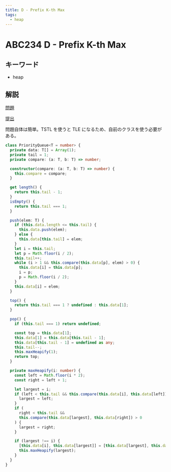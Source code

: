 ```yaml
---
title: D - Prefix K-th Max
tags:
  - heap
---
```


# ABC234 D - Prefix K-th Max

## キーワード

- heap

## 解説

[問題](https://atcoder.jp/contests/abc234/tasks/abc234_d)

[提出](https://atcoder.jp/contests/abc234/submissions/43263266)

問題自体は簡単。TSTL を使うと TLE になるため、自前のクラスを使う必要がある。

```ts
class PriorityQueue<T = number> {
  private data: T[] = Array(1);
  private tail = 1;
  private compare: (a: T, b: T) => number;

  constructor(compare: (a: T, b: T) => number) {
    this.compare = compare;
  }

  get length() {
    return this.tail - 1;
  }
  isEmpty() {
    return this.tail === 1;
  }

  push(elem: T) {
    if (this.data.length <= this.tail) {
      this.data.push(elem);
    } else {
      this.data[this.tail] = elem;
    }
    let i = this.tail;
    let p = Math.floor(i / 2);
    this.tail++;
    while (i > 1 && this.compare(this.data[p], elem) > 0) {
      this.data[i] = this.data[p];
      i = p;
      p = Math.floor(i / 2);
    }
    this.data[i] = elem;
  }

  top() {
    return this.tail === 1 ? undefined : this.data[1];
  }

  pop() {
    if (this.tail === 1) return undefined;

    const top = this.data[1];
    this.data[1] = this.data[this.tail - 1];
    this.data[this.tail - 1] = undefined as any;
    this.tail--;
    this.maxHeapify(1);
    return top;
  }

  private maxHeapify(i: number) {
    const left = Math.floor(i * 2);
    const right = left + 1;

    let largest = i;
    if (left < this.tail && this.compare(this.data[i], this.data[left]) > 0) {
      largest = left;
    }
    if (
      right < this.tail &&
      this.compare(this.data[largest], this.data[right]) > 0
    ) {
      largest = right;
    }

    if (largest !== i) {
      [this.data[i], this.data[largest]] = [this.data[largest], this.data[i]];
      this.maxHeapify(largest);
    }
  }
}
```

